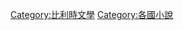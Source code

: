{{Catnav|頁面分類|地理|国家|按國家分類|各國小說}}
{{Catnav|頁面分類|各種主題的頁面分類|按國家分類|各國小說}}

[[Category:比利時文學|Category:比利時文學]]
[[Category:各國小說|Category:各國小說]]